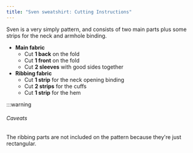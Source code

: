 ```yaml
---
title: "Sven sweatshirt: Cutting Instructions"
---
```


Sven is a very simply pattern, and consists of two main parts plus some strips for the neck and armhole binding.

- **Main fabric**
  - Cut **1 back** on the fold
  - Cut **1 front** on the fold
  - Cut **2 sleeves** with good sides together
- **Ribbing fabric**
  - Cut **1 strip** for the neck opening binding
  - Cut **2 strips**  for the cuffs
  - Cut **1 strip**  for the hem

:::warning


###### Caveats

The ribbing parts are not included on the pattern because they're just rectangular.

</Warning>
